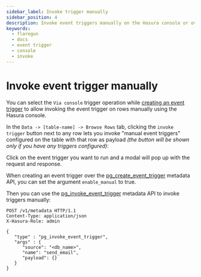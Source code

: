 ```yaml
---
sidebar_label: Invoke trigger manually
sidebar_position: 4
description: Invoke event triggers manually on the Hasura console or over the API
keywords:
  - flaregun
  - docs
  - event trigger
  - console
  - invoke
---
```



# Invoke event trigger manually

<Tabs className="api-tabs">
<TabItem value="console" label="Console">

You can select the `Via console` trigger operation while [creating an event trigger](/graphql/core/event-triggers/create-trigger.mdx)
to allow invoking the event trigger on rows manually using the Hasura console.

In the `Data -> [table-name] -> Browse Rows` tab, clicking the
`invoke trigger` button next to any row lets you invoke "manual event
triggers" configured on the table with that row as payload _(the button
will be shown only if you have any triggers configured)_:

<Thumbnail
  src="/img/graphql/core/event-triggers/select-manual-trigger.png"
  alt="Invoke event trigger on console"
/>

Click on the event trigger you want to run and a modal will pop up with
the request and response.

<Thumbnail
  src="/img/graphql/core/event-triggers/run-manual-trigger.png"
  alt="Request and response of event trigger"
/>

</TabItem>
<TabItem value="api" label="API">

When creating an event trigger over the [pg_create_event_trigger](/graphql/core/api-reference/metadata-api/event-triggers.mdx#metadata-pg-create-event-trigger)
metadata API, you can set the argument `enable_manual` to true.

Then you can use the [pg_invoke_event_trigger](/graphql/core/api-reference/metadata-api/event-triggers.mdx#metadata-pg-invoke-event-trigger) metadata API to
invoke triggers manually:

```http
POST /v1/metadata HTTP/1.1
Content-Type: application/json
X-Hasura-Role: admin

{
   "type" : "pg_invoke_event_trigger",
   "args" : {
      "source": "<db_name>",
      "name": "send_email",
      "payload": {}
   }
}
```

</TabItem>
</Tabs>
